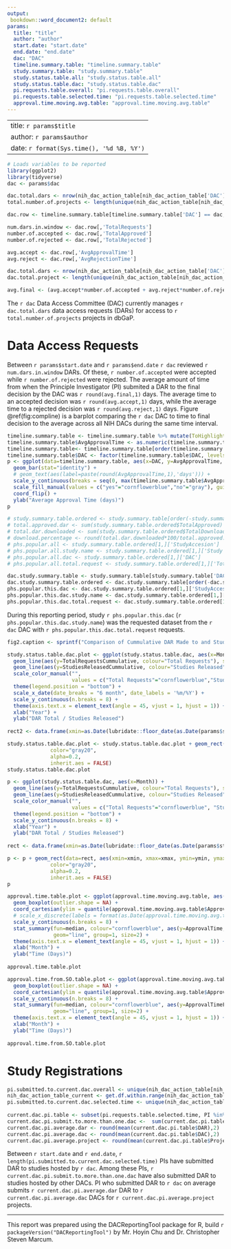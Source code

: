 ```yaml
---
output: 
 bookdown::word_document2: default
params:
  title: "title"
  author: "author"
  start.date: "start.date"
  end.date: "end.date"
  dac: "DAC"
  timeline.summary.table: "timeline.summary.table"
  study.summary.table: "study.summary.table"
  study.status.table.all: "study.status.table.all"
  study.status.table.dac: "study.status.table.dac"
  pi.requests.table.overall: "pi.requests.table.overall"
  pi.requests.table.selected.time: "pi.requests.table.selected.time"
  approval.time.moving.avg.table: "approval.time.moving.avg.table"
--- 
```


---
title: `r params$title`
author: `r params$author`
date: `r format(Sys.time(), '%d %B, %Y')`
---

```r
# Loads variables to be reported
library(ggplot2)
library(tidyverse)
dac <- params$dac

dac.total.dars <- nrow(nih_dac_action_table[nih_dac_action_table['DAC'] == dac,])
total.number.of.projects <- length(unique(nih_dac_action_table[nih_dac_action_table['DAC'] == dac,'Project']))

dac.row <- timeline.summary.table[timeline.summary.table['DAC'] == dac,]

num.dars.in.window <- dac.row[,'TotalRequests']
number.of.accepted <- dac.row[,'TotalApproved']
number.of.rejected <- dac.row[,'TotalRejected']

avg.accept <- dac.row[,'AvgApprovalTime']
avg.reject <- dac.row[,'AvgRejectionTime']

dac.total.dars <- nrow(nih_dac_action_table[nih_dac_action_table['DAC'] == dac,])
dac.total.project <- length(unique(nih_dac_action_table[nih_dac_action_table['DAC'] == dac,'Project']))

avg.final <- (avg.accept*number.of.accepted + avg.reject*number.of.rejected) / (number.of.accepted+number.of.rejected)
```

The `r dac` Data Access Committee (DAC) currently manages `r dac.total.dars` data access requests (DARs) for access to `r total.number.of.projects` projects in dbGaP.  

# Data Access Requests
Between `r params$start.date` and `r params$end.date` `r dac` reviewed `r num.dars.in.window` DARs. Of these, `r number.of.accepted` were accepted while `r number.of.rejected` were rejected.  The average amount of time from when the Principle Investigator (PI) submited a DAR to the final decision by the DAC was `r round(avg.final,1)` days.  The average time to an accepted decision was `r round(avg.accept,1)` days, while the average time to a rejected decision was `r round(avg.reject,1)` days.  Figure \@ref(fig:compline) is a barplot comparing the `r dac` DAC to time to final decision to the average across all NIH DACs during the same time interval.  

```r
timeline.summary.table <- timeline.summary.table %>% mutate(ToHighlight = ifelse( DAC == params$dac, "yes", "no" ))
timeline.summary.table$AvgApprovalTime <- as.numeric(timeline.summary.table$AvgApprovalTime, units="days")
timeline.summary.table<- timeline.summary.table[order(timeline.summary.table$AvgApprovalTime, decreasing=TRUE),]
timeline.summary.table$DAC <- factor(timeline.summary.table$DAC, levels=unique(as.character(timeline.summary.table$DAC)))
p <- ggplot(data=timeline.summary.table, aes(x=DAC, y=AvgApprovalTime, fill = ToHighlight)) +
  geom_bar(stat="identity") +
  # geom_text(aes(label=paste(round(AvgApprovalTime,1),'days'))) +
  scale_y_continuous(breaks = seq(0, max(timeline.summary.table$AvgApprovalTime, na.rm = TRUE), by = 7)) +
  scale_fill_manual(values = c("yes"="cornflowerblue","no"="gray"), guide = FALSE) +
  coord_flip() +
  ylab("Average Approval Time (days)")
p
```

```r
# study.summary.table.ordered <- study.summary.table[order(-study.summary.table$TotalRequest),]
# total.approved.dar <- sum(study.summary.table.ordered$TotalApproved)
# total.dar.downloaded <- sum(study.summary.table.ordered$TotalDownload)
# download.percentage <- round(total.dar.downloaded*100/total.approved.dar,2)
# phs.popular.all <- study.summary.table.ordered[1,]['StudyAccesion']
# phs.popular.all.study.name <- study.summary.table.ordered[1,]['Study Name']
# phs.popular.all.dac <- study.summary.table.ordered[1,]['DAC']
# phs.popular.all.total.request <- study.summary.table.ordered[1,]['TotalRequest']

dac.study.summary.table <- study.summary.table[study.summary.table['DAC'] == dac,]
dac.study.summary.table.ordered <- dac.study.summary.table[order(-dac.study.summary.table$TotalRequest),]
phs.popular.this.dac <- dac.study.summary.table.ordered[1,]['StudyAccesion']
phs.popular.this.dac.study.name <- dac.study.summary.table.ordered[1,]['Study Name']
phs.popular.this.dac.total.request <- dac.study.summary.table.ordered[1,]['TotalRequest']
```


During this reporting period, study `r phs.popular.this.dac` (`r phs.popular.this.dac.study.name`) was the requested dataset from the `r dac` DAC with `r phs.popular.this.dac.total.request` requests. 

```r
fig2.caption <- sprintf("Comparison of Cummulative DAR Made to and Studies Released by %s",dac)
```

```r
study.status.table.dac.plot <- ggplot(study.status.table.dac, aes(x=Month)) +
  geom_line(aes(y=TotalRequestsCummulative, colour="Total Requests"), size=2) +
  geom_line(aes(y=StudiesReleasedCummulative, colour="Studies Released"), size=2) +
  scale_color_manual("",
                     values = c("Total Requests"="cornflowerblue","Studies Released"="coral3")) +
  theme(legend.position = "bottom") +
  scale_x_date(date_breaks = "6 month", date_labels = '%m/%Y') +
  scale_y_continuous(n.breaks = 8) +
  theme(axis.text.x = element_text(angle = 45, vjust = 1, hjust = 1)) +
  xlab("Year") +
  ylab("DAR Total / Studies Released")
  
rect2 <- data.frame(xmin=as.Date(lubridate::floor_date(as.Date(params$start.date))), xmax=as.Date(lubridate::floor_date(as.Date(params$end.date))), ymin=0, ymax=Inf)

study.status.table.dac.plot <- study.status.table.dac.plot + geom_rect(data=rect2, aes(xmin=xmin, xmax=xmax, ymin=ymin, ymax=ymax),
              color="gray20",
              alpha=0.2,
              inherit.aes = FALSE)
study.status.table.dac.plot
```

```r
p <- ggplot(study.status.table.dac, aes(x=Month)) +
  geom_line(aes(y=TotalRequestsCummulative, colour="Total Requests"), size=2) +
  geom_line(aes(y=StudiesReleasedCummulative, colour="Studies Released"), size=2) +
  scale_color_manual("",
                     values = c("Total Requests"="cornflowerblue", "Studies Released"="coral3")) +
  theme(legend.position = "bottom") +
  scale_y_continuous(n.breaks = 8) +
  xlab("Year") +
  ylab("DAR Total / Studies Released")
  
rect <- data.frame(xmin=as.Date(lubridate::floor_date(as.Date(params$start.date))), xmax=as.Date(lubridate::floor_date(as.Date(params$end.date))), ymin=0, ymax=Inf)

p <- p + geom_rect(data=rect, aes(xmin=xmin, xmax=xmax, ymin=ymin, ymax=ymax),
              color="gray20",
              alpha=0.2,
              inherit.aes = FALSE)
p
```


```r
approval.time.table.plot <- ggplot(approval.time.moving.avg.table, aes(factor(ApprovedMonth), ApprovalTime)) +
  geom_boxplot(outlier.shape = NA) + 
  coord_cartesian(ylim = quantile(approval.time.moving.avg.table$ApprovalTime, c(0.1, 0.9))) +
  # scale_x_discrete(labels = format(as.Date(approval.time.moving.avg.table$ApprovedMonth), "%m/%Y")) +
  scale_y_continuous(n.breaks = 8) +
  stat_summary(fun=median, colour="cornflowerblue", aes(y=ApprovalTime,group=1),
               geom="line", group=1, size=2) +
  theme(axis.text.x = element_text(angle = 45, vjust = 1, hjust = 1)) +
  xlab("Month") +
  ylab("Time (Days)")
  
approval.time.table.plot
```

```r
approval.time.from.SO.table.plot <- ggplot(approval.time.moving.avg.table, aes(factor(ApprovedMonth), ApprovalTimeFromSO)) +
  geom_boxplot(outlier.shape = NA) + 
  coord_cartesian(ylim = quantile(approval.time.moving.avg.table$ApprovalTimeFromSO, c(0.1, 0.9))) +
  scale_y_continuous(n.breaks = 8) +
  stat_summary(fun=median, colour="cornflowerblue", aes(y=ApprovalTimeFromSO,group=1),
               geom="line", group=1, size=2) +
  theme(axis.text.x = element_text(angle = 45, vjust = 1, hjust = 1)) +
  xlab("Month") +
  ylab("Time (Days)")
  
approval.time.from.SO.table.plot
```


# Study Registrations

```r

pi.submitted.to.current.dac.overall <- unique(nih_dac_action_table[nih_dac_action_table["DAC"] == dac,]$PI)
nih_dac_action_table_current <- get.df.within.range(nih_dac_action_table,start.date,end.date,date.col="Submitted by PI")
pi.submitted.to.current.dac.selected.time <- unique(nih_dac_action_table_current[nih_dac_action_table_current["DAC"] == dac,]$PI)
  
current.dac.pi.table <- subset(pi.requests.table.selected.time, PI %in% pi.submitted.to.current.dac.selected.time)
current.dac.pi.submit.to.more.than.one.dac <-  sum(current.dac.pi.table$DAC > 1)
current.dac.pi.average.dar <- round(mean(current.dac.pi.table$DAR),2)
current.dac.pi.average.dac <- round(mean(current.dac.pi.table$DAC),2)
current.dac.pi.average.project <- round(mean(current.dac.pi.table$Project),2)
```

Between `r start.date` and `r end.date`, `r length(pi.submitted.to.current.dac.selected.time)` PIs have submitted DAR to studies hosted by `r dac`. Among these PIs, `r current.dac.pi.submit.to.more.than.one.dac` have also submitted DAR to studies hosted by other DACs. PI who submitted DAR to `r dac` 
on average submits `r current.dac.pi.average.dar` DAR to `r current.dac.pi.average.dac` DACs for `r current.dac.pi.average.project` projects.


---
This report was prepared using the DACReportingTool package for R, build `r packageVersion("DACReportingTool")` by Mr. Hoyin Chu and Dr. Christopher Steven Marcum. 
